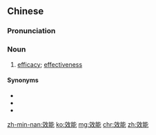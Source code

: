 ==Chinese==
{{zh-forms}}

===Pronunciation===
{{zh-pron
|m=xiàonéng
|c=haau6 nang4
|mn=qz:hāu-nn̂g/tw,xm,zz:hāu-lêng
|cat=n
}}

===Noun===
{{zh-noun}}

# [[efficacy]]; [[effectiveness]]

====Synonyms====
* {{zh-l|功效}}
* {{zh-l|效力}}
* {{zh-l|效驗}}

[[zh-min-nan:效能]]
[[ko:效能]]
[[mg:效能]]
[[chr:效能]]
[[zh:效能]]